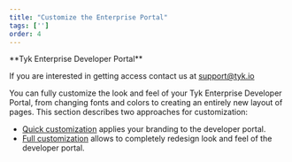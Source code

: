 ```yaml
---
title: "Customize the Enterprise Portal"
tags: ['']
order: 4
---
```



<Note>
**Tyk Enterprise Developer Portal**

If you are interested in getting access contact us at [support@tyk.io](<mailto:support@tyk.io?subject=Tyk Enterprise Portal Beta>)
</Note>



You can fully customize the look and feel of your Tyk Enterprise Developer Portal, from changing fonts and colors to creating an entirely new layout of pages. This section describes two approaches for customization:
*   [Quick customization](/5.6/tyk-stack/tyk-developer-portal/enterprise-developer-portal/customise-enterprise-portal/quick-customisation) applies your branding to the developer portal.
*   [Full customization](/5.6/tyk-stack/tyk-developer-portal/enterprise-developer-portal/customise-enterprise-portal/full-customisation/full-customisation) allows to completely redesign look and feel of the developer portal.
